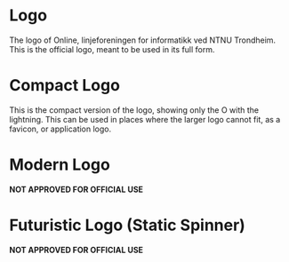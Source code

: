 
<Meta title="Logo" component={ModernLogo} />

# Logo

The logo of Online, linjeforeningen for informatikk ved NTNU Trondheim.  
This is the official logo, meant to be used in its full form.

<Preview>
  <Story name="Logo">
    <ExampleContainer>
      <Logo width="400px" />
      <Logo width={500} primaryColor={colors.error} secondaryColor="#0A94C2" />
    </ExampleContainer>
  </Story>
</Preview>

<Props of={Logo} />

# Compact Logo

This is the compact version of the logo, showing only the O with the lightning.
This can be used in places where the larger logo cannot fit, as a favicon, or application logo.

<Preview>
  <Story name="Compact Logo">
    <ExampleContainer>
      <CompactLogo width="150px" />
      <CompactLogo width={200} primaryColor={colors.error} secondaryColor="#0A94C2" />
    </ExampleContainer>
  </Story>
</Preview>

<Props of={CompactLogo} />

# Modern Logo

**NOT APPROVED FOR OFFICIAL USE**

<Preview>
  <Story name="Modern Logo">
    <ExampleContainer>
      <ModernLogo width="150px" />
      <ModernLogo width={200} primaryColor={colors.error} secondaryColor="#0A94C2" />
    </ExampleContainer>
  </Story>
</Preview>

<Props of={ModernLogo} />

# Futuristic Logo (Static Spinner)

**NOT APPROVED FOR OFFICIAL USE**

<Preview>
  <Story name="Static Spinner Logo">
    <ExampleContainer>
      <StaticSpinnerLogo width="150px" />
      <StaticSpinnerLogo width={200} primaryColor={colors.error} secondaryColor="#0A94C2" />
    </ExampleContainer>
  </Story>
</Preview>

<Props of={StaticSpinnerLogo} />
